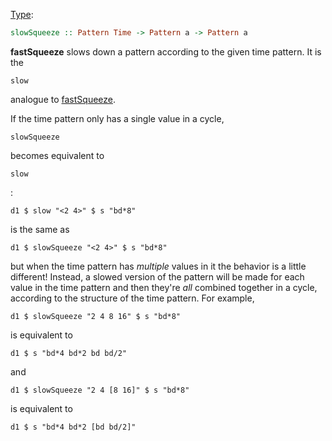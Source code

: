 [[Type signatures|Type]]: <syntaxhighlight lang="haskell" inline>slowSqueeze :: Pattern Time -> Pattern a -> Pattern a</syntaxhighlight>

'''fastSqueeze''' slows down a pattern according to the given time pattern. It is the <source inline>slow</source> analogue to [[fastSqueeze]].

If the time pattern only has a single value in a cycle, <source inline>slowSqueeze</source> becomes equivalent to <source inline>slow</source>:
<source>
d1 $ slow "<2 4>" $ s "bd*8"
</source>
is the same as
<source>
d1 $ slowSqueeze "<2 4>" $ s "bd*8"
</source>

but when the time pattern has ''multiple'' values in it the behavior is a little different! Instead, a slowed version of the pattern will be made for each value in the time pattern and then they're ''all'' combined together in a cycle, according to the structure of the time pattern. For example,

<source>
d1 $ slowSqueeze "2 4 8 16" $ s "bd*8"
</source>
is equivalent to
<source>
d1 $ s "bd*4 bd*2 bd bd/2"
</source>
and 
<source>
d1 $ slowSqueeze "2 4 [8 16]" $ s "bd*8"
</source>
is equivalent to
<source>
d1 $ s "bd*4 bd*2 [bd bd/2]"
</source>